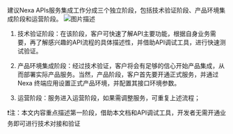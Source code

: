 建议Nexa APIs服务集成工作分成三个独立阶段，包括技术验证阶段、产品环境集成阶段和运营阶段。
![图片描述](/docs/image/overview06.png)
1. 技术验证阶段：在该阶段，客户可快速了解API主要功能，根据自身业务需要，再了解感兴趣的API流程的具体描述性，并借助API调试工具，进行快速测试验证。

2. 产品环境集成阶段：经过技术验证，客户将会有足够的信心开始产品集成，从而部署实际产品服务。当然，产品阶段，客户首先要开通正式服务，并通过Nexa 终端应用设置正式产品环境，并配置其接口环境参数。

3. 运营阶段：服务进入运营阶段，如果需调整服务，可重复上述流程；

<div style={{
  border: '2px solid #e6e6e6', // 边框：1像素、实线、浅灰色
  padding: '16px',            // 内边距：内容与边框的距离
  borderRadius: '20px',        // 可选：圆角（若要平角设为 0）
  backgroundColor: '#f9f9f9',
  fontSize: '14px',
  lineHeight: '1.6',
  color: "back",
}}>
❗注：本文内容重点描述第一阶段，借助本文档和API调试工具，开发者无需开通业务即可进行技术对接和验证
</div>

